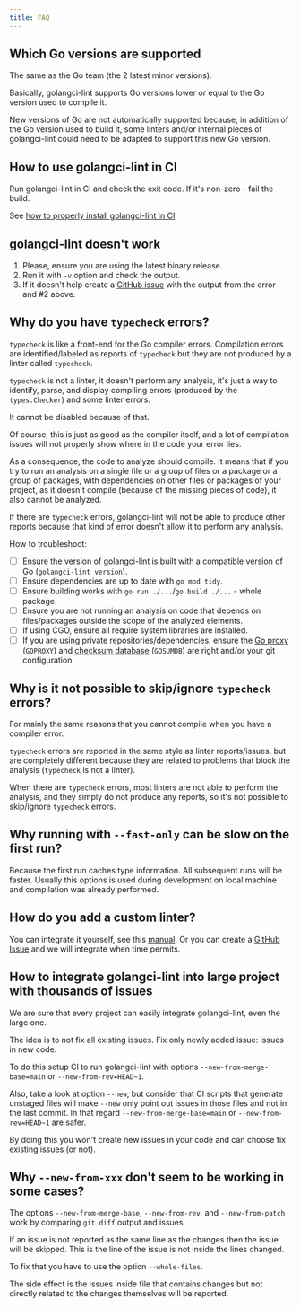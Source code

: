 ```yaml
---
title: FAQ
---
```


## Which Go versions are supported

The same as the Go team (the 2 latest minor versions).

Basically, golangci-lint supports Go versions lower or equal to the Go version used to compile it.

New versions of Go are not automatically supported because, in addition of the Go version used to build it,
some linters and/or internal pieces of golangci-lint could need to be adapted to support this new Go version.

## How to use golangci-lint in CI

Run golangci-lint in CI and check the exit code. If it's non-zero - fail the build.

See [how to properly install golangci-lint in CI](/welcome/install/#ci-installation)

## golangci-lint doesn't work

1. Please, ensure you are using the latest binary release.
2. Run it with `-v` option and check the output.
3. If it doesn't help create a [GitHub issue](https://github.com/golangci/golangci-lint/issues/new/choose) with the output from the error and #2 above.

## Why do you have `typecheck` errors?

`typecheck` is like a front-end for the Go compiler errors.
Compilation errors are identified/labeled as reports of `typecheck` but they are not produced by a linter called `typecheck`.

`typecheck` is not a linter, it doesn't perform any analysis,
it's just a way to identify, parse, and display compiling errors (produced by the `types.Checker`) and some linter errors.

It cannot be disabled because of that.

Of course, this is just as good as the compiler itself, and a lot of compilation issues will not properly show where in the code your error lies.

As a consequence, the code to analyze should compile.
It means that if you try to run an analysis on a single file or a group of files or a package or a group of packages,
with dependencies on other files or packages of your project, as it doesn't compile (because of the missing pieces of code),
it also cannot be analyzed.

If there are `typecheck` errors, golangci-lint will not be able to produce other reports because that kind of error doesn't allow it to perform any analysis.

How to troubleshoot:

- [ ] Ensure the version of golangci-lint is built with a compatible version of Go (`golangci-lint version`).
- [ ] Ensure dependencies are up to date with `go mod tidy`.
- [ ] Ensure building works with `go run ./...`/`go build ./...` - whole package.
- [ ] Ensure you are not running an analysis on code that depends on files/packages outside the scope of the analyzed elements.
- [ ] If using CGO, ensure all require system libraries are installed.
- [ ] If you are using private repositories/dependencies, ensure the [Go proxy](https://go.dev/ref/mod#module-proxy) (`GOPROXY`) and [checksum database](https://go.dev/ref/mod#checksum-database) (`GOSUMDB`) are right and/or your git configuration.

## Why is it not possible to skip/ignore `typecheck` errors?

For mainly the same reasons that you cannot compile when you have a compiler error.

`typecheck` errors are reported in the same style as linter reports/issues,
but are completely different because they are related to problems that block the analysis (`typecheck` is not a linter).

When there are `typecheck` errors,
most linters are not able to perform the analysis,
and they simply do not produce any reports,
so it's not possible to skip/ignore `typecheck` errors.

## Why running with `--fast-only` can be slow on the first run?

Because the first run caches type information.
All subsequent runs will be faster.
Usually this options is used during development on local machine and compilation was already performed.

## How do you add a custom linter?

You can integrate it yourself, see this [manual](/contributing/new-linters/).
Or you can create a [GitHub Issue](https://github.com/golangci/golangci-lint/issues/new?assignees=&labels=enhancement&projects=&template=feature_request.yml) and we will integrate when time permits.

## How to integrate golangci-lint into large project with thousands of issues

We are sure that every project can easily integrate golangci-lint, even the large one.

The idea is to not fix all existing issues.
Fix only newly added issue: issues in new code.

To do this setup CI to run golangci-lint with options `--new-from-merge-base=main` or `--new-from-rev=HEAD~1`.

Also, take a look at option `--new`,
but consider that CI scripts that generate unstaged files will make `--new` only point out issues in those files and not in the last commit.
In that regard `--new-from-merge-base=main` or `--new-from-rev=HEAD~1` are safer.

By doing this you won't create new issues in your code and can choose fix existing issues (or not).

## Why `--new-from-xxx` don't seem to be working in some cases?

The options `--new-from-merge-base`, `--new-from-rev`, and `--new-from-patch` work by comparing `git diff` output and issues.

If an issue is not reported as the same line as the changes then the issue will be skipped.
This is the line of the issue is not inside the lines changed.

To fix that you have to use the option `--whole-files`.

The side effect is the issues inside file that contains changes but not directly related to the changes themselves will be reported.
